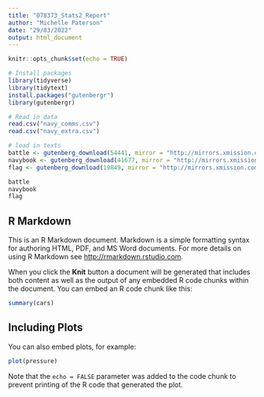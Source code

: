 ```yaml
---
title: "078373_Stats2_Report"
author: "Michelle Paterson"
date: "29/03/2022"
output: html_document
---
```


```r
knitr::opts_chunk$set(echo = TRUE)
```

```r
# Install packages
library(tidyverse)
library(tidytext)
install.packages("gutenbergr")
library(gutenbergr)
```

```r
# Read in data
read.csv("navy_comms.csv")
read.csv("navy_extra.csv")

# load in texts
battle <- gutenberg_download(54441, mirror = "http://mirrors.xmission.com/gutenberg/")$text 
navybook <- gutenberg_download(41677, mirror = "http://mirrors.xmission.com/gutenberg/")$text 
flag <- gutenberg_download(19849, mirror = "http://mirrors.xmission.com/gutenberg/")$text 

battle
navybook
flag

```



## R Markdown

This is an R Markdown document. Markdown is a simple formatting syntax for authoring HTML, PDF, and MS Word documents. For more details on using R Markdown see <http://rmarkdown.rstudio.com>.

When you click the **Knit** button a document will be generated that includes both content as well as the output of any embedded R code chunks within the document. You can embed an R code chunk like this:

```r
summary(cars)
```

## Including Plots

You can also embed plots, for example:

```r
plot(pressure)
```

Note that the `echo = FALSE` parameter was added to the code chunk to prevent printing of the R code that generated the plot.
